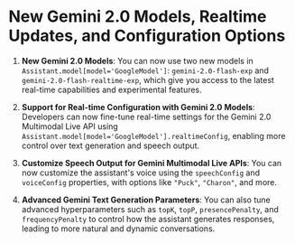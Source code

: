 # New Gemini 2.0 Models, Realtime Updates, and Configuration Options

1. **New Gemini 2.0 Models**: You can now use two new models in `Assistant.model[model='GoogleModel']`: `gemini-2.0-flash-exp` and `gemini-2.0-flash-realtime-exp`, which give you access to the latest  real-time capabilities and experimental features.

2. **Support for Real-time Configuration with Gemini 2.0 Models**: Developers can now fine-tune real-time settings for the Gemini 2.0 Multimodal Live API using `Assistant.model[model='GoogleModel'].realtimeConfig`, enabling more control over text generation and speech output.

3. **Customize Speech Output for Gemini Multimodal Live APIs**: You can now customize the assistant's voice using the `speechConfig` and `voiceConfig` properties, with options like `"Puck"`, `"Charon"`, and more.

4. **Advanced Gemini Text Generation Parameters**: You can also tune advanced hyperparameters such as `topK`, `topP`, `presencePenalty`, and `frequencyPenalty` to control how the assistant generates responses, leading to more natural and dynamic conversations.